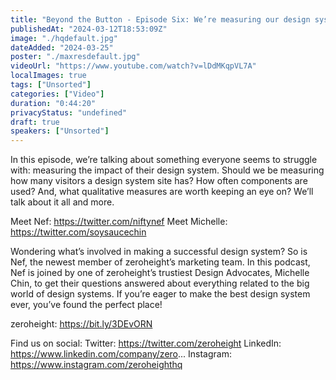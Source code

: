 ```yaml
---
title: "Beyond the Button - Episode Six: We’re measuring our design systems impact, right?"
publishedAt: "2024-03-12T18:53:09Z"
image: "./hqdefault.jpg"
dateAdded: "2024-03-25"
poster: "./maxresdefault.jpg"
videoUrl: "https://www.youtube.com/watch?v=lDdMKqpVL7A"
localImages: true
tags: ["Unsorted"]
categories: ["Video"]
duration: "0:44:20"
privacyStatus: "undefined"
draft: true
speakers: ["Unsorted"]
---
```

In this episode, we’re talking about something everyone seems to struggle with: measuring the impact of their design system. Should we be measuring how many visitors a design system site has? How often components are used? And, what qualitative measures are worth keeping an eye on? We’ll talk about it all and more.

Meet Nef: https://twitter.com/niftynef
Meet Michelle: https://twitter.com/soysaucechin

Wondering what’s involved in making a successful design system? So is Nef, the newest member of zeroheight’s marketing team. In this podcast, Nef is joined by one of zeroheight’s trustiest Design Advocates, Michelle Chin, to get their questions answered about everything related to the big world of design systems. If you’re eager to make the best design system ever, you’ve found the perfect place!

zeroheight: https://bit.ly/3DEvORN

Find us on social:
Twitter: https://twitter.com/zeroheight
LinkedIn: https://www.linkedin.com/company/zero...
Instagram: https://www.instagram.com/zeroheighthq
